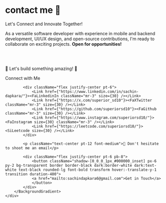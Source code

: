 
# contact me 📱

Let's Connect and Innovate Together!

As a versatile software developer with experience in mobile and backend development, UI/UX design, and open-source contributions, I'm ready to collaborate on exciting projects. **Open for opportunities!**

<br></br>

<div className="flex justify-center pt-12">
    <div className="inline-block">
        <BackgroundGradient className="rounded-[22px] p-4 sm:p-10 bg-white dark:bg-zinc-900">
            <p className="text-center pt-10 font-medium">🚀 Let's build something amazing! 🚀</p>
            <p className="text-center pt-12 font-bold">Connect with Me</p>

            <div className="flex justify-center pt-6">
                <Link href={"https://www.linkedin.com/in/sachin-dapkara/"}><FaLinkedinIn className="mr-3" size={30} /></Link>
                <Link href={"https://x.com/superior_sd10"}><FaXTwitter className="mr-3" size={30} /></Link>
                <Link href={"https://github.com/superiorsd10"}><FaGithub className="mr-3" size={30} /></Link>
                <Link href={"https://www.instagram.com/superiorsd10/"}><FaInstagram size={30} className="mr-3" /></Link>
                <Link href={"https://leetcode.com/superiorsd10/"}><SiLeetcode size={30} /></Link>
            </div>

            <p className="text-center pt-12 font-medium">📧 Don't hesitate to shoot me an email</p>

            <div className="flex justify-center pt-6 pb-8">
                <button className="shadow-[0_0_0_1px_#000000_inset] px-6 py-2 bg-transparent border border-black dark:border-white dark:text-white text-black rounded-lg font-bold transform hover:-translate-y-1 transition duration-400">
                <a href="mailto:sachindapkara6@gmail.com">Get in Touch</a>
                </button>
            </div>
        </BackgroundGradient>
    </div>
</div>